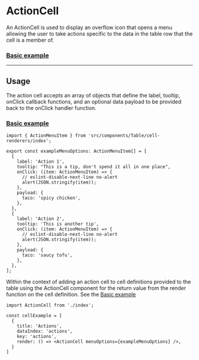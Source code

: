 
<Meta title="Design System/Components/Table/Cell Renderers/ActionCell/Overview" />

# ActionCell

An ActionCell is used to display an overflow icon that opens a menu allowing the user to take actions
specific to the data in the table row that the cell is a member of.

### [Basic example](./?path=/docs/design-system-components-table-cell-renderers-actioncell--basic)

<Story id="design-system-components-table-cell-renderers-actioncell--basic" />

---

## Usage

The action cell accepts an array of objects that define the label, tooltip, onClick callback functions,
and an optional data payload to be provided back to the onClick handler function.

### [Basic example](./?path=/docs/design-system-components-table-cell-renderers-actioncell--basic)

<Story id="design-system-components-table-cell-renderers-actioncell--basic" />

```
import { ActionMenuItem } from 'src/components/Table/cell-renderers/index';

export const exampleMenuOptions: ActionMenuItem[] = [
  {
    label: 'Action 1',
    tooltip: "This is a tip, don't spend it all in one place",
    onClick: (item: ActionMenuItem) => {
      // eslint-disable-next-line no-alert
      alert(JSON.stringify(item));
    },
    payload: {
      taco: 'spicy chicken',
    },
  },
  {
    label: 'Action 2',
    tooltip: 'This is another tip',
    onClick: (item: ActionMenuItem) => {
      // eslint-disable-next-line no-alert
      alert(JSON.stringify(item));
    },
    payload: {
      taco: 'saucy tofu',
    },
  },
];

```

Within the context of adding an action cell to cell definitions provided to the table using the ActionCell component
for the return value from the render function on the cell definition. See the [Basic example](./?path=/docs/design-system-components-table-examples--basic)

```
import ActionCell from './index';

const cellExample = [
  {
    title: 'Actions',
    dataIndex: 'actions',
    key: 'actions',
    render: () => <ActionCell menuOptions={exampleMenuOptions} />,
  }
]
```

